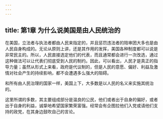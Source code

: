 ```yaml
---
---
---
```

title: 第1章 为什么说美国是由人民统治的
---

在美国，立法者与执法者都由人民来指定的，并且惩罚违法者的陪审团大多也是由人民自身构成的。无论从原则上讲，还是其作用的发挥，美国各种制度都可以说是非常民主的。所以，人民直接选定他们的代表，而且通常都会进行一次改选，通过这种做法可以让代表们彻底受到人民的制约。因此，可以看出，人民才是真正的指导力量；虽然从形式上来看，政府是代议制的，但是人民的意愿、偏好、利益及激情对社会产生的持续影响，都不会遭遇多么强大的阻碍。

和所有由人民治理的国家一样，美国上下，大多数是以人民的名义来实施其统治的。

这里所谓的多数，其主要组成部分是温良的公民，他们或者出于自身的偏好，或者出于自身的利益，诚挚地希望国家繁荣富强。经常会有企图拉他们入党或请他们支持的政党，在其身边鼓吹自己的言论。